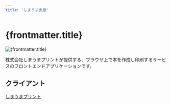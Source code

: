 ```yaml
---
title: 'しまうま出版'
---
```



# {frontmatter.title}

<Image src={image} alt={frontmatter.title} />

株式会社しまうまプリントが提供する、ブラウザ上で本を作成し印刷するサービスのフロントエンドアプリケーションです。

## クライアント

[しまうまプリント](https://shimapri.jp/)
